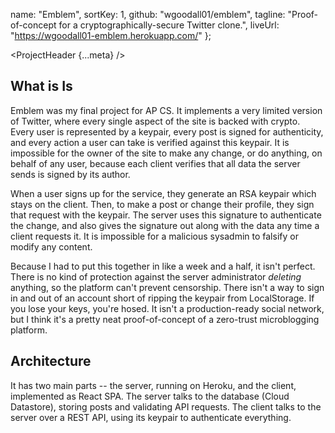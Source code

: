 
  name: "Emblem",
  sortKey: 1,
  github: "wgoodall01/emblem",
  tagline: "Proof-of-concept for a cryptographically-secure Twitter clone.",
  liveUrl: "https://wgoodall01-emblem.herokuapp.com/"
};


<ProjectHeader {...meta} />

## What is Is

Emblem was my final project for AP CS. It implements a very limited version of Twitter, where every single aspect of the site is backed with crypto. Every user is represented by a keypair, every post is signed for authenticity, and every action a user can take is verified against this keypair. It is impossible for the owner of the site to make any change, or do anything, on behalf of any user, because each client verifies that all data the server sends is signed by its author.

When a user signs up for the service, they generate an RSA keypair which stays on the client. Then, to make a post or change their profile, they sign that request with the keypair. The server uses this signature to authenticate the change, and also gives the signature out along with the data any time a client requests it. It is impossible for a malicious sysadmin to falsify or modify any content.

Because I had to put this together in like a week and a half, it isn't perfect. There is no kind of protection against the server administrator _deleting_ anything, so the platform can't prevent censorship. There isn't a way to sign in and out of an account short of ripping the keypair from LocalStorage. If you lose your keys, you're hosed. It isn't a production-ready social network, but I think it's a pretty neat proof-of-concept of a zero-trust microblogging platform.

## Architecture

It has two main parts -- the server, running on Heroku, and the client, implemented as React SPA. The server talks to the database (Cloud Datastore), storing posts and validating API requests. The client talks to the server over a REST API, using its keypair to authenticate everything.
